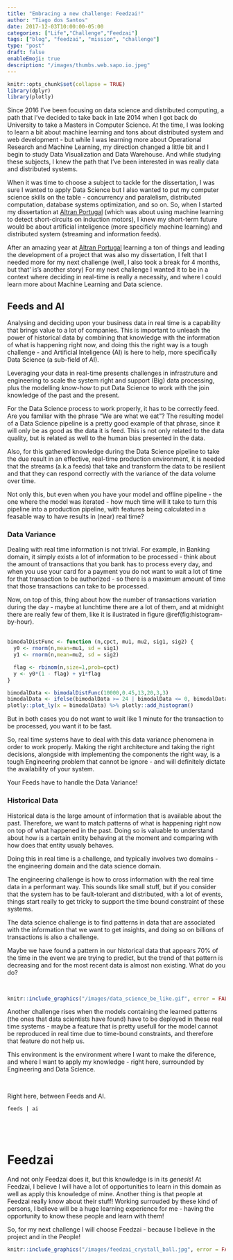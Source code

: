 ```yaml
---
title: "Embracing a new challenge: Feedzai!"
author: "Tiago dos Santos"
date: 2017-12-03T10:00:00-05:00
categories: ["Life","Challenge","Feedzai"]
tags: ["blog", "feedzai", "mission", "challenge"]
type: "post"
draft: false
enableEmoji: true
description: "/images/thumbs.web.sapo.io.jpeg"
---
```


```r
knitr::opts_chunk$set(collapse = TRUE)
library(dplyr)
library(plotly)
```

Since 2016 I've been focusing on data science and distributed computing, a path that I've decided to take back in late 2014 when I got back do University to take a Masters in Computer Science. 
At the time, I was looking to learn a bit about machine learning and tons about distributed system and web development - but while I was learning more about Operational Research and Machine Learning, my direction changed a little bit and I begin to  study Data Visualization and Data Warehouse. And while studying these subjects, I knew the path that I've been interested in was really data and distributed systems.

When it was time to choose a subject to tackle for the dissertation, I was sure I wanted to apply Data Science but I also wanted to put my computer science skills on the table - concurrency and paralelism, distributed computation, database systems optimization, and so on.
So, when I started my dissertation at [Altran Portugal](https://www.altran.com/pt/pt-pt) (which was about using machine learning to detect short-circuits on induction motors), I knew my short-term future would be about artificial inteligence (more specificly machine learning) and distributed system (streaming and information feeds).

After an amazing year at [Altran Portugal](https://www.altran.com/pt/pt-pt) learning a ton of things and leading the development of a project that was also my dissertation, I felt that I needed more for my next challenge (well, I also took a break for 4 months, but that' is's another story)
For my next challenge I wanted it to be in a context where deciding in real-time is really a necessity, and where I could learn more about Machine Learning and Data science.

## Feeds and AI

Analysing and deciding upon your business data in real time is a capability that brings value to a lot of companies. 
This is important to unleash the power of historical data by combining that knowledge with the information of what is happening right now, and doing this the right way is a tough challenge - and Artificial Inteligence (AI) is here to help, more specifically Data Science (a sub-field of AI). 

Leveraging your data in real-time presents challenges in infrastruture and engineering to scale the system right and support (Big) data processing, plus the modelling  *know-how* to put Data Science to work with the join knowledge of the past and the present. 

For the Data Science process to work properly, it has to be correctly feed. Are you familiar with the phrase "We are what we eat"? 
The resulting model of a Data Science pipeline is a pretty good example of that phrase, since it will only be as good as the data it is feed.
This is not only related to the data quality, but is related as well to the human bias presented in the data.

Also, for this gathered knowledge during the Data Science pipeline to take the due result in an effective, real-time production environment, it is needed that the streams (a.k.a feeds) that take and transform the data to be resilient and that they can respond correctly with the variance of the data volume over time.

Not only this, but even when you have your model and offline pipeline - the one where the model was iterated - how much time will it take to turn this pipeline into a production pipeline, with features being calculated in a feasable way to have results in (near) real time?

### Data Variance

Dealing with real time information is not trivial. For example, in Banking domain, it simply exists a lot of information to be processed - think about the amount of transactions that you bank has to process every day, and when you use your card for a payment you do not want to wait a lot of time for that transaction to be authorized - so there is a maximum amount of time that those transactions can take to be processed. 

Now, on top of this, thing about how the number of transactions variation during the day - maybe at lunchtime there are a lot of them, and at midnight there are really few of them, like it is ilustrated in figure \@ref(fig:histogram-by-hour). 
<br>
<br>

```r
bimodalDistFunc <- function (n,cpct, mu1, mu2, sig1, sig2) {
  y0 <- rnorm(n,mean=mu1, sd = sig1)
  y1 <- rnorm(n,mean=mu2, sd = sig2)

  flag <- rbinom(n,size=1,prob=cpct)
  y <- y0*(1 - flag) + y1*flag 
}

bimodalData <- bimodalDistFunc(10000,0.45,13,20,3,3)
bimodalData <- ifelse(bimodalData >= 24 | bimodalData <= 0, bimodalData%%24, bimodalData)
plotly::plot_ly(x = bimodalData) %>% plotly::add_histogram()
```

But in both cases you do not want to wait like 1 minute for the transaction to be processed, you want it to be fast.

So, real time systems have to deal with this data variance phenomena in order to work properly. 
Making the right architecture and taking the right decisions, alongside with implementing the components the right way, is a tough Engineering problem that cannot be ignore - and will definitely dictate the availability of your system.

Your Feeds have to handle the Data Variance!

<!--
https://www.youtube.com/watch?v=ilv7O2RrIJI
-->


### Historical Data

Historical data is the large amount of information that is available about the past.
Therefore, we want to match patterns of what is happening right now on top of what happened in the past.
Doing so is valuable to understand about how is a certain entity behaving at the moment and comparing with how does that entity usualy behaves.

Doing this in real time is a challenge, and typically involves two domains - the engineering domain and the data science domain.


The engineering challenge is how to cross information with the real time data in a performant way. This sounds like small stuff, but if you consider that the system has to be fault-tolerant and distributed, with a lot of events, things start really to get tricky to support the time bound constraint of these systems.


The data science challenge is to find patterns in data that are associated with the information that we want to get insights, and doing so on billions of transactions is also a challenge. 

Maybe we have found a pattern in our historical data that appears 70% of the time in the event we are trying to predict, but the trend of that pattern is decreasing and for the most recent data is almost non existing. What do you do?

<br>

```r
knitr::include_graphics("/images/data_science_be_like.gif", error = FALSE)
```

Another challenge rises when the models containing the learned patterns (the ones that data scientists have found) have to be deployed in these real time systems - maybe a feature that is pretty usefull for the model cannot be reproduced in real time due to time-bound constraints, and therefore that feature do not help us.

This environment is the environment where I want to make the diference, and where I want to apply my knowledge - right here, surrounded by Engineering and Data Science.

<br>

Right here, between Feeds and AI. 

`feeds | ai `

<br>
-----

# Feedzai

And not only Feedzai does it, but this knowledge is in its *genesis*! 
At Feedzai, I believe I will have a lot of opportunities to learn in this domain as well as apply this knowledge of mine. 
Another thing is that people at Feedzai really know about their stuff! Working surrouded by these kind of persons, I believe will be a huge learning experience for me - having the opportunity to know these people and learn with them!

So, for my next challenge I will choose Feedzai - because I believe in the project and in the People!


```r
knitr::include_graphics("/images/feedzai_crystall_ball.jpg", error = FALSE)
```